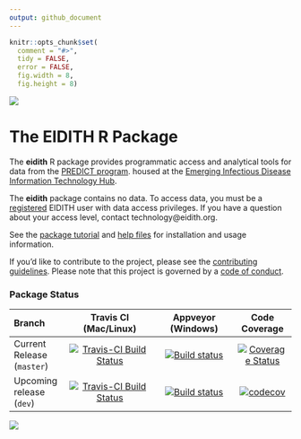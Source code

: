```yaml
---
output: github_document
---
```


<!-- README.md is generated from README.Rmd. Please edit that file -->

```r
knitr::opts_chunk$set(
  comment = "#>",
  tidy = FALSE,
  error = FALSE,
  fig.width = 8,
  fig.height = 8)
```

![](inst/images/README-eidith-logo-2014.png)

# The EIDITH R Package

The **eidith** R package provides programmatic access and analytical tools for
data from the [PREDICT program](http://www.vetmed.ucdavis.edu/ohi/predict/). 
housed at the [Emerging Infectious Disease Information Technology Hub](https://www.eidith.org/).

The **eidith** package contains no data.  To access data, you must be a
[registered](https://www.eidith.org/register.aspx) EIDITH user with data access
privileges. If you have a question about your access level, contact technology@eidith.org.

See the [package tutorial](https://ecohealthalliance.github.io/eidith/articles/eidith.html) and [help files](https://ecohealthalliance.github.io/eidith/reference/index.html) for
installation and usage information.

If you'd like to contribute to the project, please see the [contributing guidelines](CONTRIBUTING.md). Please note that this project is governed by a [code of conduct](CONDUCT.md). 

### Package Status
| Branch        | Travis CI (Mac/Linux) | Appveyor (Windows) | Code Coverage |
|:------------- |:---------------------:|:------------------:|:-------------:|
| Current Release (`master`)  |[![Travis-CI Build Status](https://travis-ci.org/ecohealthalliance/eidith.svg?branch=master)](https://travis-ci.org/ecohealthalliance/eidith) | [![Build status](https://ci.appveyor.com/api/projects/status/j1nsmtbqj7sr3pti?svg=true)](https://ci.appveyor.com/project/NoamRoss/eidith) | [![Coverage Status](https://img.shields.io/codecov/c/github/ecohealthalliance/eidith/master.svg)](https://codecov.io/github/ecohealthalliance/eidith?branch=master)        |
| Upcoming release (`dev`) | [![Travis-CI Build Status](https://travis-ci.org/ecohealthalliance/eidith.svg?branch=dev)](https://travis-ci.org/ecohealthalliance/eidith) | [![Build status](https://ci.appveyor.com/api/projects/status/j1nsmtbqj7sr3pti/branch/dev?svg=true)](https://ci.appveyor.com/project/NoamRoss/eidith/branch/dev) | [![codecov](https://codecov.io/gh/ecohealthalliance/eidith/branch/dev/graph/badge.svg)](https://codecov.io/gh/ecohealthalliance/eidith?branch=dev) |




![](inst/images/README-predictfooter.png)
